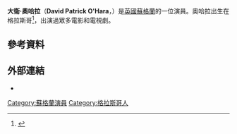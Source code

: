 {{Infobox person
| image                 = 
| imagesize             =
| birth_date             = {{birth date and age|1965|7|9|df=yes}}
| birth_place            = {{flag|Scotland}}[[格拉斯哥|格拉斯哥]]
| nationality           = {{GBR}}
| height                = 5' 10" (1.78m)
| occupation            = 演員
| years_active           = 1984年至今
| spouse                =
| domesticpartner       =
}}
'''大衛·奧哈拉'''（'''David Patrick O'Hara'''，{{bd|1965年|7月9日}}）是[[英國|英國]][[蘇格蘭|蘇格蘭]]的一位演員。奧哈拉出生在格拉斯哥<ref>{{Cite web |url=http://www.filmreference.com/film/26/David-O-Hara.html |title=David O'Hara Biography (1965–) at Filmreference.com<!-- Bot generated title --> |accessdate=2016-03-25 |archive-date=2019-03-01 |archive-url=https://web.archive.org/web/20190301010813/http://www.filmreference.com/film/26/David-O-Hara.html |dead-url=no }}</ref>，出演過眾多電影和電視劇。

==參考資料==
{{Reflist}}
==外部連結==
*{{IMDb name|641244|David O'Hara}}
{{DEFAULTSORT:Ohara, David}}
[[Category:蘇格蘭演員|Category:蘇格蘭演員]]
[[Category:格拉斯哥人|Category:格拉斯哥人]]